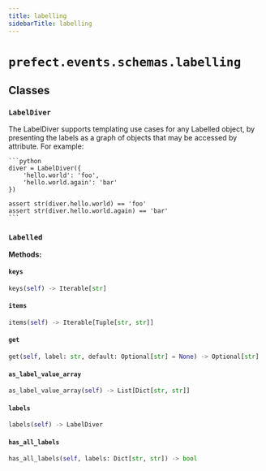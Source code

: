 ```yaml
---
title: labelling
sidebarTitle: labelling
---
```


# `prefect.events.schemas.labelling`

## Classes

### `LabelDiver` <sup><a href="https://github.com/PrefectHQ/prefect/blob/main/src/prefect/events/schemas/labelling.py#L6" target="_blank"><Icon icon="github" size="14" /></a></sup>


The LabelDiver supports templating use cases for any Labelled object, by
presenting the labels as a graph of objects that may be accessed by attribute.  For
example:

    ```python
    diver = LabelDiver({
        'hello.world': 'foo',
        'hello.world.again': 'bar'
    })

    assert str(diver.hello.world) == 'foo'
    assert str(diver.hello.world.again) == 'bar'
    ```


### `Labelled` <sup><a href="https://github.com/PrefectHQ/prefect/blob/main/src/prefect/events/schemas/labelling.py#L76" target="_blank"><Icon icon="github" size="14" /></a></sup>

**Methods:**

#### `keys` <sup><a href="https://github.com/PrefectHQ/prefect/blob/main/src/prefect/events/schemas/labelling.py#L77" target="_blank"><Icon icon="github" size="14" /></a></sup>

```python
keys(self) -> Iterable[str]
```

#### `items` <sup><a href="https://github.com/PrefectHQ/prefect/blob/main/src/prefect/events/schemas/labelling.py#L80" target="_blank"><Icon icon="github" size="14" /></a></sup>

```python
items(self) -> Iterable[Tuple[str, str]]
```

#### `get` <sup><a href="https://github.com/PrefectHQ/prefect/blob/main/src/prefect/events/schemas/labelling.py#L93" target="_blank"><Icon icon="github" size="14" /></a></sup>

```python
get(self, label: str, default: Optional[str] = None) -> Optional[str]
```

#### `as_label_value_array` <sup><a href="https://github.com/PrefectHQ/prefect/blob/main/src/prefect/events/schemas/labelling.py#L96" target="_blank"><Icon icon="github" size="14" /></a></sup>

```python
as_label_value_array(self) -> List[Dict[str, str]]
```

#### `labels` <sup><a href="https://github.com/PrefectHQ/prefect/blob/main/src/prefect/events/schemas/labelling.py#L100" target="_blank"><Icon icon="github" size="14" /></a></sup>

```python
labels(self) -> LabelDiver
```

#### `has_all_labels` <sup><a href="https://github.com/PrefectHQ/prefect/blob/main/src/prefect/events/schemas/labelling.py#L103" target="_blank"><Icon icon="github" size="14" /></a></sup>

```python
has_all_labels(self, labels: Dict[str, str]) -> bool
```
